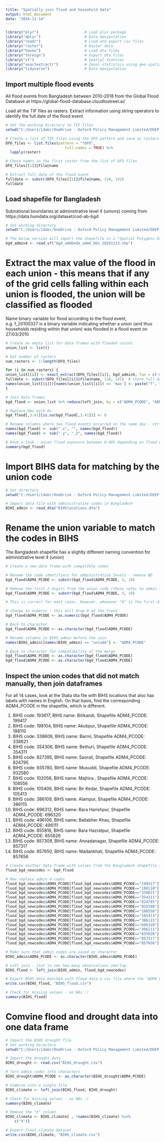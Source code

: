 ```yaml
---
title: "Spatially join flood and household data"
output: html_document
date: "2024-11-14"
---
```

```r
library("plyr")                     # Load plyr package
library("dplyr")                    # Data manipulation
library("readr")                    # Load and export csv files
library("raster")                   # Raster data
library("haven")                    # Load dta files
library("foreign")                  # Export dta files
library("sf")                       # Spatial features
library("exactextractr")            # Zonal statistics using geo-spatial data
library("tidyverse")                # Data manipulation
```


##  Import multiple flood events ##

All flood events from Bangladesh between 2010-2018 from the Global Flood Database at https://global-flood-database.cloudtostreet.ai/ 

Load all the TIF files as rasters. Extract information using string operators to identify the full date of the flood event. 

```r
# Set the working directory to TIF files
setwd("C:/Users/idabr/OneDrive - Oxford Policy Management Limited/DEEP Conflict Climate Bangladesh/Data/Global Flood Database")

# Create a list of TIF files using the DFO pattern and save as rasters
DFO_files <- list.files(pattern = "*DFO",
                           full.names = TRUE) %>%
  lapply(raster)

# Check names in the first raster from the list of DFO files
DFO_files[[1]]@file@name

# Extract full date of the flood event
fulldate <- substr(DFO_files[[1]]@file@name, 134, 141)
fulldate

```

##  Load shapefile for Bangladesh ##

Subnational boundaries at adminsitrative level 4 (unions) coming from https://data.humdata.org/dataset/cod-ab-bgd

```r
# Set working directory 
setwd("C:/Users/idabr/OneDrive - Oxford Policy Management Limited/DEEP Conflict Climate Bangladesh/Data/Administrative boundary shapefiles/bgd_adm_bbs_20201113_shp/bgd_adm_bbs_20201113_SHP")

# The below version will import the shapefile in a "Spatial Polygons Data Frame" format, which is easier for spatial joins
bgd_admin4 <- read_sf("bgd_admbnda_adm4_bbs_20201113.shp")

```

# Extract the max value of the flood in each union - this means that if any of the grid cells falling within each union is flooded, the union will be classified as flooded 

Name binary variable for flood according to the flood event, e.g. f_20100327 is a binary variable indicating whether a union (and thus households residing within that union) was flooded in a flood event on 27/03/2010

```r
# Create an empty list for data frames with flooded unions
union_list <- list()

# Get number of rasters
num_rasters <- 1:length(DFO_files)

for (i in num_rasters) {
union_list[[i]] <- exact_extract(DFO_files[[i]], bgd_admin4, fun = c('max'), append_cols=c("ADM4_PCODE", "ADM4_EN")) 
fulldate <- substr(DFO_files[[i]]@file@name, 134, 141)  # store full date of flood event
names(union_list[[i]])[names(union_list[[i]]) == 'max'] <- paste("f", fulldate, sep="_") # name binary variable for flood f_YYYYMMDD
}

# Join data frames 
bgd_flood <- union_list %>% reduce(left_join, by = c("ADM4_PCODE", "ADM4_EN"))

# Replace NAs with 0s
bgd_flood[,3:41][is.na(bgd_flood[,3:41])] <- 0 

# Rename columns where two flood events occurred on the same day - strip .x from the variable name and replace .y with _2
names(bgd_flood) <- sub(".x", "", names(bgd_flood))
names(bgd_flood) <- sub(".y", "_2", names(bgd_flood))

# Have a look - union flood exposure between 0-40% depending on flood event
summary(bgd_flood)

```

# Import BIHS data for matching by the union code  #

```r
# Set directory
setwd("C:/Users/idabr/OneDrive - Oxford Policy Management Limited/DEEP Conflict Climate Bangladesh/Data/BIHS data")

# Import data file with administrative codes in Bangladesh
BIHS_admin <- read_dta("BIHSlocations.dta")

```

# Rename the union variable to match the codes in BIHS ##

The Bangladesh shapefile has a slightly different naming convention for administrative level 4 (union)


```r
# Create a new data frame with compatible codes

# Rename the code identifiers for administrative levels - remove BD
bgd_flood$ADM4_PCODE <- substr(bgd_flood$ADM4_PCODE, 3, 10)

# Remove the first 2 digits from the union code (those refer to admin level 1)
bgd_flood$ADM4_PCODE <- substr(bgd_flood$ADM4_PCODE, 3, 10)

# This is correct for most cases. However, whenever "0" is the first digit, we should delete it 

# Change to numeric - this will drop 0 at the front 
bgd_flood$ADM4_PCODE <- as.numeric(bgd_flood$ADM4_PCODE)

# Back to character 
bgd_flood$ADM4_PCODE <- as.character(bgd_flood$ADM4_PCODE)

# Rename columns in BIHS_admin before the join 
names(BIHS_admin)[names(BIHS_admin) == "uncode"] <- "ADM4_PCODE"

# Back to character for compatibility of the merge
bgd_flood$ADM4_PCODE <- as.character(bgd_flood$ADM4_PCODE)
bgd_flood$ADM4_PCODE <- as.character(bgd_flood$ADM4_PCODE)

```


## Inspect the union codes that did not match manually, then join dataframes ##

For all 14 cases, look at the Stata dta file with BIHS locations that also has labels with names in English. On that basis, find the corresponding ADM4_PCODE in the shapefile, which is different.

1. BIHS code: 193617, BIHS name: Bitikandi, Shapefile ADM4_PCODE: 199417
2. BIHS code: 198104, BIHS name: Akubpur, Shapefile ADM4_PCODE: 198110
3. BIHS code: 338609, BIHS name: Barmi, Shapefile ADM4_PCODE: 338621
4. BIHS code: 354306, BIHS name: Bethuri, Shapefile ADM4_PCODE: 354311
5. BIHS code: 827395, BIHS name: Saorail, Shapefile ADM4_PCODE: 824795
6. BIHS code: 935780, BIHS name: Musuddi, Shapefile ADM4_PCODE: 932580
7. BIHS code: 102056, BIHS name: Majhira , Shapefile ADM4_PCODE: 108556
8. BIHS code: 105409, BIHS name: Bir Kedar, Shapefile ADM4_PCODE: 105413
9. BIHS code: 386109, BIHS name: Alampur, Shapefile ADM4_PCODE: 386115
10. BIHS code: 696312, BIHS name: Bara Harishpur, Shapefile ADM4_PCODE: 696320
11. BIHS code: 496106, BIHS name: Ballabher Khas, Shapefile ADM4_PCODE: 496111
12. BIHS code: 855816, BIHS name: Bara Hazratpur, Shapefile ADM4_PCODE: 855826
13. BIHS code: 857309, BIHS name: Annadanagar, Shapefile ADM4_PCODE: 857317
14. BIHS code: 857650, BIHS name:  Madankhali, Shapefile ADM4_PCODE: 857656

```r
# Create another data frame with values from the Bangladesh shapefile to replace with new matching codes. Here I replace shapefile codes with codes from BIHS.
flood_bgd_newcodes <- bgd_flood

# Now replace admin 4 codes
flood_bgd_newcodes$ADM4_PCODE[flood_bgd_newcodes$ADM4_PCODE=="199417"] <- "193617"  #1
flood_bgd_newcodes$ADM4_PCODE[flood_bgd_newcodes$ADM4_PCODE=="198110"] <- "198104"  #2
flood_bgd_newcodes$ADM4_PCODE[flood_bgd_newcodes$ADM4_PCODE=="338621"] <- "338609"  #3
flood_bgd_newcodes$ADM4_PCODE[flood_bgd_newcodes$ADM4_PCODE=="354311"] <- "354306"  #4
flood_bgd_newcodes$ADM4_PCODE[flood_bgd_newcodes$ADM4_PCODE=="824795"] <- "827395"  #5 
flood_bgd_newcodes$ADM4_PCODE[flood_bgd_newcodes$ADM4_PCODE=="932580"] <- "935780"  #6
flood_bgd_newcodes$ADM4_PCODE[flood_bgd_newcodes$ADM4_PCODE=="108556"] <- "102056"  #7
flood_bgd_newcodes$ADM4_PCODE[flood_bgd_newcodes$ADM4_PCODE=="105413"] <- "105409"  #8
flood_bgd_newcodes$ADM4_PCODE[flood_bgd_newcodes$ADM4_PCODE=="386115"] <- "386109"  #9
flood_bgd_newcodes$ADM4_PCODE[flood_bgd_newcodes$ADM4_PCODE=="696320"] <- "696312"  #10
flood_bgd_newcodes$ADM4_PCODE[flood_bgd_newcodes$ADM4_PCODE=="496111"] <- "496106"  #11
flood_bgd_newcodes$ADM4_PCODE[flood_bgd_newcodes$ADM4_PCODE=="855826"] <- "855816"  #12
flood_bgd_newcodes$ADM4_PCODE[flood_bgd_newcodes$ADM4_PCODE=="857317"] <- "857309"  #13
flood_bgd_newcodes$ADM4_PCODE[flood_bgd_newcodes$ADM4_PCODE=="857656"] <- "857650"  #14

# Make sure that admin codes are saved as character
BIHS_admin$ADM4_PCODE <- as.character(BIHS_admin$ADM4_PCODE)

# Left join - jsut to see how many observations oberlap.
BIHS_flood <- left_join(BIHS_admin, flood_bgd_newcodes)

# Export BIHS data matched with flood data a csv file where the "ADM4_PCODE" column corresponds to the "uncode" column from the BIHS data. 
write.csv(BIHS_flood, "BIHS_flood.csv")

# Check for missing values - no NAs :)
summary(BIHS_flood)
```

# Comvine flood and drought data into one data frame #

```r
# Import the BIHS drought file
# Set working directory
setwd("C:/Users/idabr/OneDrive - Oxford Policy Management Limited/DEEP Conflict Climate Bangladesh/Code")

# Import the drought data 
BIHS_drought <- read.csv("BIHS_drought.csv")

# Turn admin codes into characters 
BIHS_drought$ADM4_PCODE <- as.character(BIHS_drought$ADM4_PCODE)

# Combine into a single file
BIHS_climate <- left_join(BIHS_flood, BIHS_drought)

# Check for missing values - no NAs :)
summary(BIHS_climate)

# Remove the "X" column 
BIHS_climate <- BIHS_climate[ , !names(BIHS_climate) %in% 
    c("X")]

# Export final climate dataset
write.csv(BIHS_climate, "BIHS_climate.csv")
```
